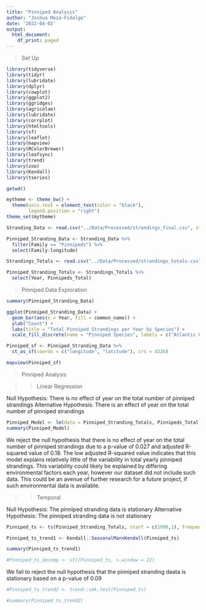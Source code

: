 ```yaml
---
title: "Pinniped Analysis"
author: "Joshua Meza-Fidalgo"
date: '2022-04-02'
output:
  html_document:
    df_print: paged
---
```



>Set Up

```r
library(tidyverse)
library(tidyr)
library(lubridate)
library(dplyr)
library(cowplot)
library(ggplot2)
library(ggridges)
library(agricolae)
library(lubridate)
library(corrplot)
library(htmltools)
library(sf)
library(leaflet)
library(mapview)
library(RColorBrewer)
library(leafsync)
library(trend)
library(zoo)
library(Kendall)
library(tseries)

getwd()

mytheme <- theme_bw() +
  theme(axis.text = element_text(color = "black"), 
        legend.position = "right")
theme_set(mytheme)
```


```r
Stranding_Data <- read.csv("../Data/Processed/strandings_final.csv", stringsAsFactors = TRUE)

Pinniped_Stranding_Data <- Stranding_Data %>%
  filter(Family == "Pinnipeds") %>%
  select(Family:longitude)

Strandings_Totals <- read.csv("../Data/Processed/strandings_totals.csv", stringsAsFactors = TRUE)

Pinniped_Stranding_Totals <- Strandings_Totals %>%
  select(Year, Pinnipeds_Total)
```


>Pinniped Data Exploration

```r
summary(Pinniped_Stranding_Data)

ggplot(Pinniped_Stranding_Data) +
  geom_bar(aes(x = Year, fill = common_name)) +
  ylab("Count") +
  labs(title = "Total Pinniped Strandings per Year by Species") + 
  scale_fill_discrete(name = "Pinniped Species", labels = c("Atlantic Gray Seal", "Harbor Seal", "Harp Seal", "Hooded Seal", "Unidentified Pinniped"))
```

```r
Pinniped_sf <- Pinniped_Stranding_Data %>%
  st_as_sf(coords = c("longitude", "latitude"), crs = 4326)

mapview(Pinniped_sf)
```



>Pinniped Analysis


>>Linear Regression

Null Hypothesis: There is no effect of year on the total number of pinniped strandings
Alternative Hypothesis: There is an effect of year on the total number of pinniped strandings

```r
Pinniped_Model <- lm(data = Pinniped_Stranding_Totals, Pinnipeds_Total ~ Year)
summary(Pinniped_Model)
```

We reject the null hypothesis that there is no effect of year on the total number of pinniped strandings due to a p-value of 0.027 and adjusted R-squared value of 0.18.  The low adjusted R-squared value indicates that this model explains relatively little of the variability in total yearly pinniped strandings.  This variability could likely be explained by differing environmental factors each year, however our dataset did not include such data.  This could be an avenue of further research for a future project, if such environmental data is available.    


>>Temporal


Null Hypothesis: The pinniped stranding data is stationary
Alternative Hypothesis: The pinniped stranding data is not stationary

```r
Pinniped_ts <- ts(Pinniped_Stranding_Totals, start = c(1990,1), frequency = 1)

Pinniped_ts_trend1 <- Kendall::SeasonalMannKendall(Pinniped_ts)

summary(Pinniped_ts_trend1)

#Pinniped_ts_decomp <- stl(Pinniped_ts, s.window = 22)
```

We fail to reject the null hypothesis that the pinniped stranding daata is stationary based on a p-value of 0.09


```r
#Pinniped_ts_trend2 <- trend::smk.test(Pinniped_ts)

#summary(Pinniped_ts_trend2)
```
